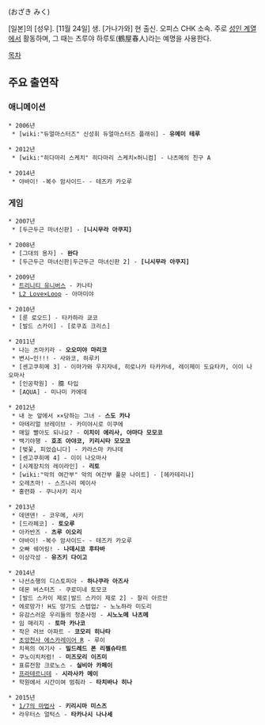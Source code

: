 {{{+1 尾崎未來 }}} (おざき みく)

[일본]의 [성우]. [11월 24일] 생. [가나가와] 현 출신. 오피스 CHK 소속. 주로 [[에로게|성인 계열]]에서 활동하며, 그 때는 츠루야 하루토(鶴屋春人)라는 예명을 사용한다.

[[목차]]

== 주요 출연작 ==
=== 애니메이션 ===
 * 2006년
  * [wiki:"듀얼마스터즈" 신성휘 듀얼마스터즈 플래쉬] - '''유메미 테루'''

 * 2012년
  * [wiki:"히다마리 스케치" 히다마리 스케치×허니컴] - 나츠메의 친구 A

 * 2014년
  * 야바이! -복수 암사이드- - 테즈카 카오루

=== 게임 ===
 * 2007년
  * [두근두근 마녀신판] - '''[니시무라 아쿠지]'''

 * 2008년
  * [그대의 용자] - '''완다'''
  * [두근두근 마녀신판|두근두근 마녀신판 2] - '''[니시무라 아쿠지]'''

 * 2009년
  * [[트리니티 유니버스]] - 카나타
  * [[L2 Love×Loop]] - 아마미야

 * 2010년
  * [룬 로오드] - 타카하라 쿄코
  * [발드 스카이] - [로쿠죠 크리스]

 * 2011년
  * 나는 츠마키라 - '''오오미야 마리코'''
  * 변시~인!!! - 사와코, 하루키
  * [센고쿠히메 3] - 이마가와 우지자네, 히로나카 타카카네, 레이제이 도요타카, 이이 나오마사
  * [인공학원] - 臆 타입
  * [AQUA] - 미나미 카에데

 * 2012년
  * 내 눈 앞에서 ××당하는 그녀 - '''스도 카나'''
  * 마테리얼 브레이브 - 카미야시로 이쿠에
  * 매일 빨아도 되나요? - '''이치이 에리사, 야마다 모모코'''
  * 백기야행 - '''호조 아야코, 키리시타 모모코'''
  * [벚꽃, 피었습니다] - 카라스마 카나데
  * [센고쿠히메 4] - 이이 나오마사
  * [시계장치의 레이라인] - '''리토'''
  * [wiki:"악의 여간부" 악의 여간부 풀문 나이트] - [헤카테리나]
  * 오레츠마! - 스즈나리 메이사
  * 홍련화 - 쿠나사키 리사

 * 2013년
  * 데덴덴! - 코우메, 사키
  * [드라페코] - '''토오루'''
  * 아카반즈 - '''츠루 이오리'''
  * 야바이! -복수 암사이드- - 테즈카 카오루
  * 오빠 쉐어링! - '''나데시코 후타바'''
  * 이상각성 - '''유즈키 다이고'''

 * 2014년
  * 나선소행의 디스토피아 - '''하나쿠라 아즈사'''
  * 데몬 버스터즈 - 쿠로미네 토모코
  * [발드 스카이 제로|발드 스카이 제로 2] - 찰리 아르만
  * 에로망가! H도 망가도 스텝업♪ - 노노하라 미도리
  * 유감스러운 우리들의 청춘사정 - '''시노노메 나츠메'''
  * 임 매리지 - '''토마 카나코'''
  * 작은 러브 아파트 - '''코모리 히나타'''
  * [[초앙천사 에스카레이어|초앙천사 에스카레이어 R]] - 루이
  * 치욕의 여기사 - '''밀드레드 폰 리젤슈타트'''
  * 쿠노이치처럼! - '''미즈모리 이즈미'''
  * 표류전함 크로노스 - '''실비아 카페이'''
  * [[프라테르니테]] - '''시라사카 메이'''
  * 학원에서 시간이여 멈춰라 - '''타치바나 히나'''

 * 2015년
  * [[1/7의 마법사]] - '''키리시마 미스즈'''
  * 라우터스 얼턱스 - '''타카나시 나나세'''

